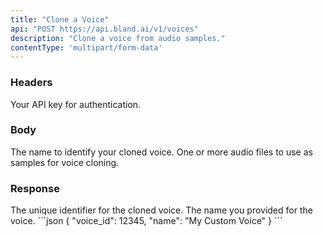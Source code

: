 ```yaml
---
title: "Clone a Voice" 
api: "POST https://api.bland.ai/v1/voices"
description: "Clone a voice from audio samples."
contentType: 'multipart/form-data'
---
```


### Headers

<ParamField header="authorization" type="string" required>
  Your API key for authentication.
</ParamField>

### Body

<ParamField body="name" type="string" required>
  The name to identify your cloned voice.
</ParamField>

<ParamField body="audio_samples" type="file[]" required>
  One or more audio files to use as samples for voice cloning.
</ParamField>

### Response

<ResponseField name="voice_id" type="integer">
  The unique identifier for the cloned voice.
</ResponseField>

<ResponseField name="name" type="string">
  The name you provided for the voice.
</ResponseField>

<ResponseExample>
```json
{
  "voice_id": 12345,
  "name": "My Custom Voice"
}
```
</ResponseExample>